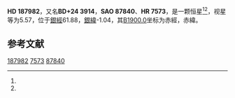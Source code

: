 {{Starbox begin
| name = HD 187982
}}
{{Starbox observe
| epoch = [[J2000.0|J2000.0]]
| constell = {{星座名待查}}<ref name=SIMBAD>{{cite web
 | url=http://simbad.u-strasbg.fr/simbad/sim-id?Ident=HR+7573
 | title =Pulsating variable Star
 | publisher=Centre de Données astronomiques de Strasbourg
 | work=SIMBAD
 | accessdate=2012-07-13}}</ref><ref name=DATA>{{cite web
 | url=http://vizier.u-strasbg.fr/viz-bin/VizieR-5?-out.add=.&-source=5050&-corr=PK=HR&-out.max=9999&HR=7573
 | title=VizieR Detailed Page
 | accessdate=2012-07-13
 | archive-date=2016-03-05
 | archive-url=https://web.archive.org/web/20160305005059/http://vizier.u-strasbg.fr/viz-bin/VizieR-5?-out.add=.&-source=5050&-corr=PK=HR&-out.max=9999&HR=7573
 | dead-url=no
 }}</ref>
| 星官 = 
| ra = {{RA|19|52|1.6}}<ref name=SIMBAD /><ref name=DATA />
| dec = {{DEC|+24|59|32}}<ref name=SIMBAD /><ref name=DATA />
| appmag_v = 5.57<ref name=SIMBAD /><ref name=DATA />
}}
{{Starbox character
| class = A1Ia<ref name=SIMBAD /><ref name=DATA />
| b-v = 0.71<ref name=SIMBAD /><ref name=DATA />
| u-b = 0.13<ref name=SIMBAD /><ref name=DATA />
| r-i = <ref name=SIMBAD /><ref name=DATA />
| variable = 
}}
{{Starbox astrometry
| radial_v = 0.13
| prop_mo_ra = -3
| parallax = 0.006
| p_error = 
}}
{{Starbox catalog
| names =BD+24 3914，[[SAO星表|SAO]] 87840，[[HD星表|HD]] 187982，[[HR星表|HR]] 7573}}
{{Starbox reference |Simbad=HR+7573}}
{{Starbox end}}

'''HD 187982'''，又名'''BD+24 3914'''，'''SAO 87840'''、'''HR 7573'''，是一颗恒星<ref name=SIMBAD /><ref name=DATA />，视星等为5.57，位于[[銀道座標系|銀經]]61.88，[[銀道座標系|銀緯]]-1.04，其[[B1900.0|B1900.0]]坐标为赤經{{RA|19|47|49.1}}，赤緯{{DEC|+24|-1.04|7}}。

== 参考文献 ==
{{reflist}}

{{star-stub}}

[[Category:HD和HDE天體|187982]]
[[Category:HR天體|7573]]
[[Category:SAO天體|87840]]